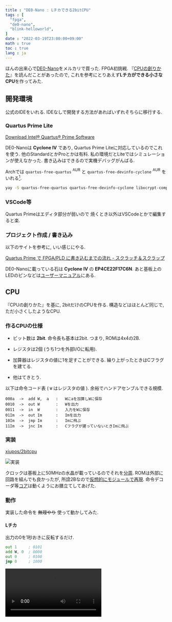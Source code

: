 ```yaml
---
title : "DE0-Nano : Lチカできる2bitCPU"
tags : [
  "fpga",
  "de0-nano",
  "blink-helloworld",
]
date : "2022-03-19T23:00:00+09:00"
math : true
toc : true
lang : ja
---
```



ほんの出来心で[DE0-Nano](https://www.terasic.com.tw/cgi-bin/page/archive.pl?No=593)をメルカリで買った.
FPGA初挑戦.
『[CPUの創りかた](http://siesta.la.coocan.jp/info/info.html)』を読んだことがあったので,
これを参考にとりあえず**Lチカができる小さなCPU**を作ってみた.


## 開発環境

公式のIDEをいれる.
IDEなしで開発する方法があればいずれそちらに移行する.


### Quartus Prime Lite

[Download Intel® Quartus® Prime Software](https://www.intel.com/content/www/us/en/software/programmable/quartus-prime/download.html)

DE0-Nanoは **Cyclone IV** であり,
Quartus Prime Liteに対応しているのでこれを使う.
他のStandardとかProとかは有料.
私の環境だとLiteではシミュレーションが使えなかった.
書き込みはできるので実機デバッグがんばる.

Archでは `quartus-free-quartus` $^\mathsf{AUR}$ と `quartus-free-devinfo-cyclone` $^\mathsf{AUR}$ をいれる[^1].
[^1]: [Intel Quartus Prime - ArchWiki](https://wiki.archlinux.org/title/Intel_Quartus_Prime)

```bash
yay -S quartus-free-quartus quartus-free-devinfo-cyclone libxcrypt-compat
```


### VSCode等

Quartus Primeはエディタ部分が弱いので
焼くとき以外はVSCodeとかで編集すると楽.


### プロジェクト作成 / 書き込み

以下のサイトを参考に, いい感じにやる.

[Quartus Prime で FPGA/PLD に書き込むまでの流れ - スクラッチ＆スクラップ](https://macrochelys99.hatenablog.jp/entry/2018/02/02/213838)

DE0-Nanoに載っている石は **Cyclone IV** の **EP4CE22F17C6N**.
あと基板上のLEDのピンなどは[ユーザーマニュアル](https://www.ti.com/lit/ug/tidu737/tidu737.pdf)にある.


## CPU

『CPUの創りかた』を基に, 2bitだけのCPUを作る.
構造などはほとんど同じで, ただ小さくしたようなCPU.


### 作るCPUの仕様

- ビット数は **2bit**.
命令長も基本は2bit.
つまり, ROMは4x4の2B.

- レジスタは2個 (うち1つを外部I/Oに転用).

- 加算器はレジスタの値に1を足すことができる.
繰り上がったときはCフラグを建てる.

- 他はてきとう.

以下は命令コード表 ( `W` はレジスタの値 ).
余裕でハンドアセンブルできる規模.

```
000a  ->  add W,  a   :   Wにaを加算しWに保存
0010  ->  out W       :   Wを出力
0011  ->  in  W       :   入力をWに保存
01Im  ->  out Im      :   Imを出力
10Im  ->  jmp Im      :   Imに飛ぶ
11Im  ->  jnc Im      :   Cフラグが建っていないときImに飛ぶ
```


### 実装

[xiupos/2bitcpu](https://github.com/xiupos/2bitcpu)

![実装](./top.png)

クロックは基板上に50MHzの水晶が載っているのでそれを[分周](https://github.com/xiupos/2bitcpu/blob/main/divfreq.v).
ROMは外部に回路を組んでも良かったが,
所詮2Bなので[仮想的にモジュールで再現](https://github.com/xiupos/2bitcpu/blob/main/rom.v).
命令デコーダ等[コア](https://github.com/xiupos/2bitcpu/blob/main/core.v)は動くようにお膳立てしてあげた.


### 動作

実装した命令を ~~無理やり~~ 使って動かしてみた.


#### Lチカ

出力の0を1秒おきに反転するだけ.

```asm
out 1     ; 0101
add W, 0  ; 0000
out 0     ; 0100
jmp 0     ; 1000
```

<Video src="01.mp4" loop />


#### カウントアップ

0~3を順に出力するだけ.

```asm
add W, 1  ; 0001
out W     ; 0010
jnc 0     ; 1100
jmp 3     ; 1011
```

<Video src="02.mp4" loop />


#### エコーバック

入力を出力するだけ.

```asm
in W      ; 0011
out W     ; 0010
jmp 0     ; 1000
add W, 0  ; 0000
```

<Video src="03.mp4" loop />


2bit は小さすぎるって, なにもできん.

